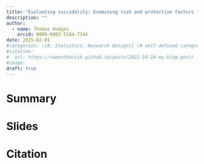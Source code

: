```yaml
---
title: "Evaluating suicidality: Examining risk and protective factors for Georgia’s veterans and families"
description: ""
author:
  - name: Thomas Hodges
    orcid: 0000-0002-5184-7346
date: 2025-02-01
#categories: \[R, Statistics, Research Design\] \# self-defined categories
#citation: 
#  url: https://samanthacsik.github.io/posts/2022-10-24-my-blog-post/ 
#image: 
draft: true
---
```


# Summary

# Slides

# Citation
